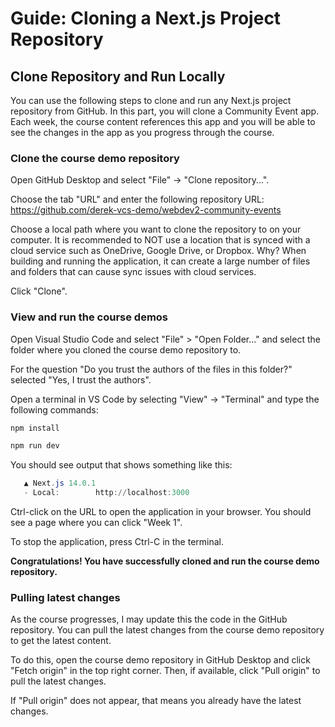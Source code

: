
# Guide: Cloning a Next.js Project Repository

## Clone Repository and Run Locally

You can use the following steps to clone and run any Next.js project repository from GitHub. In this part, you will clone a Community Event app. Each week, the course content references this app and you will be able to see the changes in the app as you progress through the course.

<Steps>

### Clone the course demo repository

Open GitHub Desktop and select "File" -> "Clone repository...".

Choose the tab "URL" and enter the following repository URL: https://github.com/derek-vcs-demo/webdev2-community-events

Choose a local path where you want to clone the repository to on your computer. It is recommended to NOT use a location that is synced with a cloud service such as OneDrive, Google Drive, or Dropbox. Why? When building and running the application, it can create a large number of files and folders that can cause sync issues with cloud services.

Click "Clone".

### View and run the course demos

Open Visual Studio Code and select "File" > "Open Folder..." and select the folder where you cloned the course demo repository to.

For the question "Do you trust the authors of the files in this folder?" selected "Yes, I trust the authors".

Open a terminal in VS Code by selecting "View" -> "Terminal" and type the following commands:

```PowerShell
npm install

npm run dev
```

You should see output that shows something like this:

```PowerShell
   ▲ Next.js 14.0.1
   - Local:        http://localhost:3000
```

Ctrl-click on the URL to open the application in your browser. You should see a page where you can click "Week 1".

To stop the application, press Ctrl-C in the terminal.

**Congratulations! You have successfully cloned and run the course demo repository.**

### Pulling latest changes

As the course progresses, I may update this the code in the GitHub repository. You can pull the latest changes from the course demo repository to get the latest content.

To do this, open the course demo repository in GitHub Desktop and click "Fetch origin" in the top right corner. Then, if available, click "Pull origin" to pull the latest changes.

If "Pull origin" does not appear, that means you already have the latest changes.

</Steps>

